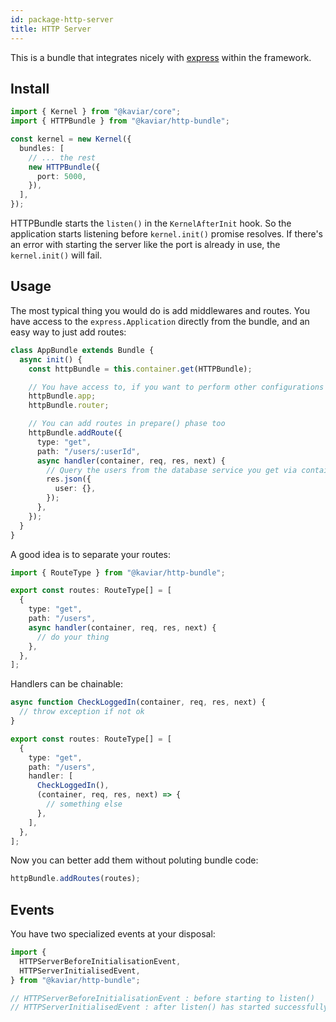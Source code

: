 ```yaml
---
id: package-http-server
title: HTTP Server
---
```



<PackageHeader version="1.1.0" packageName="http-bundle" containsTypeDefs />

This is a bundle that integrates nicely with [express](http://expressjs.com/en/api.html#express) within the framework.

## Install

```ts
import { Kernel } from "@kaviar/core";
import { HTTPBundle } from "@kaviar/http-bundle";

const kernel = new Kernel({
  bundles: [
    // ... the rest
    new HTTPBundle({
      port: 5000,
    }),
  ],
});
```

HTTPBundle starts the `listen()` in the `KernelAfterInit` hook. So the application starts listening before `kernel.init()` promise resolves. If there's an error with starting the server like the port is already in use, the `kernel.init()` will fail.

## Usage

The most typical thing you would do is add middlewares and routes. You have access to the `express.Application` directly from the bundle, and an easy way to just add routes:

```ts
class AppBundle extends Bundle {
  async init() {
    const httpBundle = this.container.get(HTTPBundle);

    // You have access to, if you want to perform other configurations to it
    httpBundle.app;
    httpBundle.router;

    // You can add routes in prepare() phase too
    httpBundle.addRoute({
      type: "get",
      path: "/users/:userId",
      async handler(container, req, res, next) {
        // Query the users from the database service you get via container
        res.json({
          user: {},
        });
      },
    });
  }
}
```

A good idea is to separate your routes:

```ts title="routes.ts"
import { RouteType } from "@kaviar/http-bundle";

export const routes: RouteType[] = [
  {
    type: "get",
    path: "/users",
    async handler(container, req, res, next) {
      // do your thing
    },
  },
];
```

Handlers can be chainable:

```ts
async function CheckLoggedIn(container, req, res, next) {
  // throw exception if not ok
}

export const routes: RouteType[] = [
  {
    type: "get",
    path: "/users",
    handler: [
      CheckLoggedIn(),
      (container, req, res, next) => {
        // something else
      },
    ],
  },
];
```

Now you can better add them without poluting bundle code:

```ts
httpBundle.addRoutes(routes);
```

## Events

You have two specialized events at your disposal:

```ts
import {
  HTTPServerBeforeInitialisationEvent,
  HTTPServerInitialisedEvent,
} from "@kaviar/http-bundle";

// HTTPServerBeforeInitialisationEvent : before starting to listen()
// HTTPServerInitialisedEvent : after listen() has started successfully
```
